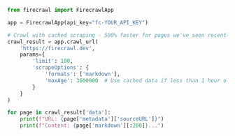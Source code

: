 ```python Python
from firecrawl import FirecrawlApp

app = FirecrawlApp(api_key="fc-YOUR_API_KEY")

# Crawl with cached scraping - 500% faster for pages we've seen recently
crawl_result = app.crawl_url(
    'https://firecrawl.dev', 
    params={
        'limit': 100,
        'scrapeOptions': {
            'formats': ['markdown'],
            'maxAge': 3600000  # Use cached data if less than 1 hour old
        }
    }
)

for page in crawl_result['data']:
    print(f"URL: {page['metadata']['sourceURL']}")
    print(f"Content: {page['markdown'][:200]}...")
```
